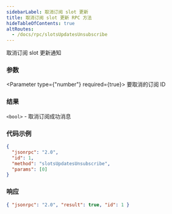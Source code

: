 ```yaml
---
sidebarLabel: 取消订阅 slot 更新
title: 取消订阅 slot 更新 RPC 方法
hideTableOfContents: true
altRoutes:
  - /docs/rpc/slotsUpdatesUnsubscribe
---
```


取消订阅 slot 更新通知

<DocSideBySide>

<DocLeftSide>

### 参数

<Parameter type={"number"} required={true}>
  要取消的订阅 ID
</Parameter>

### 结果

`<bool>` - 取消订阅成功消息

</DocLeftSide>

<DocRightSide>

### 代码示例

```json
{
  "jsonrpc": "2.0",
  "id": 1,
  "method": "slotsUpdatesUnsubscribe",
  "params": [0]
}
```

### 响应

```json
{ "jsonrpc": "2.0", "result": true, "id": 1 }
```

</DocRightSide>
</DocSideBySide>
